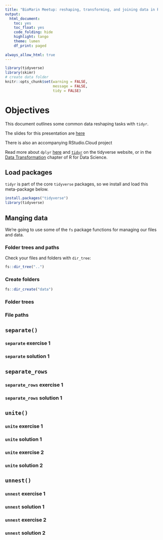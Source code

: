 ```yaml
---
title: "BioMarin Meetup: reshaping, transforming, and joining data in R (exercises)"
output: 
  html_document: 
    toc: yes
    toc_float: yes
    code_folding: hide
    highlight: tango
    theme: lumen
    df_print: paged
    
always_allow_html: true
---
```


```r
library(tidyverse)
library(skimr)
# create data folder
knitr::opts_chunk$set(warning = FALSE, 
                      message = FALSE,
                      tidy = FALSE)
```

# Objectives 

This document outlines some common data reshaping tasks with `tidyr`. 

The slides for this presentation are [here](https://mjfrigaard.github.io/data-transformations-joins/Index.html#1)

There is also an accompanying RStudio.Cloud project 



Read more about `dplyr` [here](https://dplyr.tidyverse.org/index.html) and [`tidyr`]() on the tidyverse website, or in the [Data Transformation](https://r4ds.had.co.nz/transform.html) chapter of R for Data Science. 

## Load packages 

`tidyr` is part of the core `tidyverse` packages, so we install and load this meta-package below. 

```r
install.packages("tidyverse")
library(tidyverse)
```


## Manging data {.tabset}

We're going to use some of the `fs` package functions for managing our files and data. 

### Folder trees and paths

Check your files and folders with `dir_tree`: 

```r
fs::dir_tree("..")
```


### Create folders  

```r
fs::dir_create("data")
```

### Folder trees 

### File paths

## `separate()`  {.tabset}

### `separate` exercise 1

### `separate` solution 1

## `separate_rows`  {.tabset}

### `separate_rows` exercise 1

### `separate_rows` solution 1

## `unite()` {.tabset} 

### `unite` exercise 1

### `unite` solution 1

### `unite` exercise 2

### `unite` solution 2

## `unnest()` 

### `unnest` exercise 1

### `unnest` solution 1

### `unnest` exercise 2

### `unnest` solution 2


